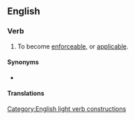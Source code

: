 ==English==

===Verb===
{{en-verb|comes into effect|coming into effect|came into effect|come into effect}}

# To become [[enforceable]], or [[applicable]].
#: {{ux|en|The new rules will '''come into effect''' on the first of January.}}

====Synonyms====
* {{l|en|come into force}}

====Translations====
{{trans-see|come into force}}

[[Category:English light verb constructions]]